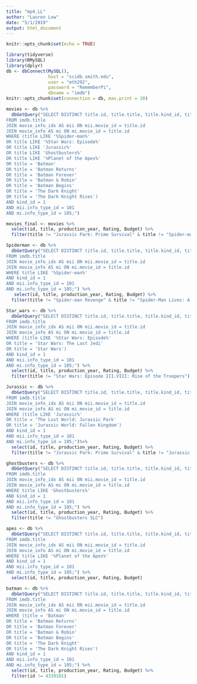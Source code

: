 ```yaml
---
title: "mp4_LL"
author: "Lauren Low"
date: "5/1/2019"
output: html_document
---
```


```r
knitr::opts_chunk$set(echo = TRUE)
```

```r
library(tidyverse)
library(RMySQL)
library(dplyr)
db <- dbConnect(MySQL(), 
                host = "scidb.smith.edu", 
                user = "mth292", 
                password = "RememberPi", 
                dbname = "imdb")
knitr::opts_chunk$set(connection = db, max.print = 20)
```

```r
movies <- db %>%
  dbGetQuery("SELECT DISTINCT title.id, title.title, title.kind_id, title.production_year, mii.movie_id AS movie_id2, mii.info_type_id, mii.info AS Rating, mi.info_type_id AS info_type_id2, mi.info AS Budget
FROM imdb.title
JOIN movie_info_idx AS mii ON mii.movie_id = title.id
JOIN movie_info AS mi ON mi.movie_id = title.id
WHERE (title LIKE '%Spider-man%' 
OR title LIKE '%Star Wars: Episode%'
OR title LIKE 'Jurassic%'
OR title LIKE 'Ghostbusters%'
OR title LIKE '%Planet of the Apes%'
OR title = 'Batman'
OR title = 'Batman Returns'
OR title = 'Batman Forever'
OR title = 'Batman & Robin'
OR title = 'Batman Begins'
OR title = 'The Dark Knight'
OR title = 'The Dark Knight Rises')
AND kind_id = 1
AND mii.info_type_id = 101
AND mi.info_type_id = 105;")

```

```r
movies_final <- movies %>%
  select(id, title, production_year, Rating, Budget) %>%
  filter(title != "Jurassic Park: Prime Survival" & title != "Spider-man Revenge" & title != "Star Wars: Episode III.VIII: Rise of the Troopers" & title != "Ghostbusters SLC" & title != "Jurassic Park: Prime Survival" & title != "Jurassic City" & title != "Spider-Man Lives: A Miles Morales Story" & title != "Spider-Man: The Lost Avenger")
```

```r
Spiderman <- db %>%
  dbGetQuery("SELECT DISTINCT title.id, title.title, title.kind_id, title.production_year, mii.movie_id AS movie_id2, mii.info_type_id, mii.info AS Rating, mi.info_type_id AS info_type_id2, mi.info AS Budget
FROM imdb.title
JOIN movie_info_idx AS mii ON mii.movie_id = title.id
JOIN movie_info AS mi ON mi.movie_id = title.id
WHERE title LIKE '%Spider-man%'
AND kind_id = 1
AND mii.info_type_id = 101
AND mi.info_type_id = 105;") %>%
   select(id, title, production_year, Rating, Budget) %>%
  filter(title != "Spider-man Revenge" & title != "Spider-Man Lives: A Miles Morales Story" & title != "Spider-Man: The Lost Avenger" & production_year != 2015)

```

```r
Star_wars <- db %>%
  dbGetQuery("SELECT DISTINCT title.id, title.title, title.kind_id, title.production_year, mii.movie_id AS movie_id2, mii.info_type_id, mii.info AS Rating, mi.info_type_id AS info_type_id2, mi.info AS Budget
FROM imdb.title
JOIN movie_info_idx AS mii ON mii.movie_id = title.id
JOIN movie_info AS mi ON mi.movie_id = title.id
WHERE (title LIKE '%Star Wars: Episode%'
OR title = 'Star Wars: The Last Jedi'
OR title = 'Star Wars')
AND kind_id = 1
AND mii.info_type_id = 101
AND mi.info_type_id = 105;") %>%
  select(id, title, production_year, Rating, Budget) %>%
  filter(title != "Star Wars: Episode III.VIII: Rise of the Troopers")
```

```r
Jurassic <- db %>%
  dbGetQuery("SELECT DISTINCT title.id, title.title, title.kind_id, title.production_year, mii.movie_id AS movie_id2, mii.info_type_id, mii.info AS Rating, mi.info_type_id AS info_type_id2, mi.info AS Budget
FROM imdb.title
JOIN movie_info_idx AS mii ON mii.movie_id = title.id
JOIN movie_info AS mi ON mi.movie_id = title.id
WHERE (title LIKE 'Jurassic%'
OR title = 'The Lost World: Jurassic Park'
OR title = 'Jurassic World: Fallen Kingdom')
AND kind_id = 1
AND mii.info_type_id = 101
AND mi.info_type_id = 105;")%>%
  select(id, title, production_year, Rating, Budget) %>%
  filter(title != "Jurassic Park: Prime Survival" & title != "Jurassic City")
```


```r
ghostbusters <- db %>%
  dbGetQuery("SELECT DISTINCT title.id, title.title, title.kind_id, title.production_year, mii.movie_id AS movie_id2, mii.info_type_id, mii.info AS Rating, mi.info_type_id AS info_type_id2, mi.info AS Budget
FROM imdb.title
JOIN movie_info_idx AS mii ON mii.movie_id = title.id
JOIN movie_info AS mi ON mi.movie_id = title.id
WHERE title LIKE 'Ghostbusters%'
AND kind_id = 1
AND mii.info_type_id = 101
AND mi.info_type_id = 105;") %>%
  select(id, title, production_year, Rating, Budget) %>%
  filter(title != "Ghostbusters SLC")
```


```r
apes <- db %>%
  dbGetQuery("SELECT DISTINCT title.id, title.title, title.kind_id, title.production_year, mii.movie_id AS movie_id2, mii.info_type_id, mii.info AS Rating, mi.info_type_id AS info_type_id2, mi.info AS Budget
FROM imdb.title
JOIN movie_info_idx AS mii ON mii.movie_id = title.id
JOIN movie_info AS mi ON mi.movie_id = title.id
WHERE title LIKE '%Planet of the Apes%'
AND kind_id = 1
AND mii.info_type_id = 101
AND mi.info_type_id = 105;") %>%
  select(id, title, production_year, Rating, Budget) 
```


```r
batman <- db %>%
  dbGetQuery("SELECT DISTINCT title.id, title.title, title.kind_id, title.production_year, mii.movie_id AS movie_id2, mii.info_type_id, mii.info AS Rating, mi.info_type_id AS info_type_id2, mi.info AS Budget
FROM imdb.title
JOIN movie_info_idx AS mii ON mii.movie_id = title.id
JOIN movie_info AS mi ON mi.movie_id = title.id
WHERE (title = 'Batman'
OR title = 'Batman Returns'
OR title = 'Batman Forever'
OR title = 'Batman & Robin'
OR title = 'Batman Begins'
OR title = 'The Dark Knight'
OR title = 'The Dark Knight Rises')
AND kind_id = 1
AND mii.info_type_id = 101
AND mi.info_type_id = 105;") %>%
  select(id, title, production_year, Rating, Budget) %>%
  filter(id != 4339101)
```